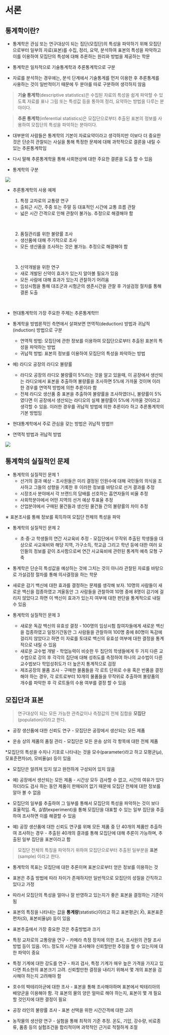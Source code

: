 # 서론 {#chapter1}


## 통계학이란?

* 통계학은 관심 또는 연구대상이 되는 집단(모집단)의 특성을 파악하기 위해
모집단으로부터 일부의 자료(표본)를 수집, 정리, 요약, 분석하여 표본의
특성을 파악하고 이를 이용하여 모집단의 특성에 대해 추론하는 원리와
방법을 제공하는 학문

* 통계학은 일차적으로 기술통계학과 추론통계학으로 구분

* 자료를 분석하는 경우에는, 분석 단계에서 기술통계를 먼저 이용한 후
추론통계를 사용하는 것이 일반적이기 때문에 두 분야를 따로 구분하여
생각하지 않음


> **기술 통계학**(descriptive statistics)은 수집된 자료의 특성을 쉽게 파악할 수 있도록
자료를 표나 그림 또는 특성값 등을 통하여 정리, 요약하는 방법을 다루는 분야이다.

> **추론 통계학**(inferential statistics)은 모집단으로부터 추출된 표본의 정보를 사용하여
모집단의 특성을 파악하는 분야이다.

* 대부분의 사람들은 통계학의 기본이 자료요약이라고 생각하지만 이보다 더
중요한 것은 단순히 관찰되는 사실을 통해 특정한 문제에 대해 과학적으로
결론을 내릴 수 있는 추론통계학임

* 다시 말해 추론통계학을 통해 사회현상에 대한 주요한 결론을 도출 할 수 있음

* 통계학의 구분

![](fig1/f1.jpg)

* 추론통계학의 사용 예제

  1. 특정 교차로의 교통량 연구
    - 출퇴근 시간, 주중 또는 주말 등 대표적인 시간에 교통 흐름 관찰
    - 넓은 시간 간격으로 인해 관찰이 불가능. 추정으로 해결해야 함
    
  <br />
  
  2. 품질관리를 위한 불량률 조사
    - 생산품에 대해 주기적으로 조사
    - 모든 생산품을 조사하는 것은 불가능. 추정으로 해결해야 함
     
  <br />
  
  3. 신약개발을 위한 연구
    - 새로 개발된 신약이 효과가 있는지 알아볼 필요가 있음
    - 모든 사람에 대해 효과가 있는지 관찰하기 어려움
    - 임상시험을 통해 대조군과 시험군의 생존시간을 관찰 후 가설검정 절차를 통해 결론
도출

  <br />
  
* 현대통계학의 가장 주요한 주제는 추론통계학!!!

* 통계학을 방법론적인 측면에서 살펴보면 연역적(deduction) 방법과 귀납적
(induction) 방법으로 구분
  - 연역적 방법: 모집단에 관한 정보를 이용하여 모집단으로부터 추출된 표본의
특성을 파악하는 방법
  - 귀납적 방법: 표본의 정보를 이용하여 모집단의 특성을 파악하는 방법

* 예) 라디오 공장의 라디오 불량률
  - 라디오 공장의 라디오 불량률이 5%라는 것을 알고 있을때, 이 공장에서 생산되는
라디오에서 표본을 추출하여 불량률을 조사하면 5%에 가까울 것이며 이러한
경우를 연역적 방법에 의한 추론이라 함
  - 전체 라디오 생산품 중 표본을 추출하여 불량률을 조사하였더니, 불량률이 5%
였다면 이 공장에서 생산되는 라디오의 실제 불량률이 5%에 가까울 것이라고
생각할 수 있음. 이러한 경우를 귀납적 방법에 의한 추론이라 하고 추론통계학의
기본 방법임

* 현대통계학에서 주로 관심을 갖는 방법은 귀납적 방법!!!

* 연역적 방법과 귀납적 방법

![](fig1/f2.jpg)



## 통계학의 실질적인 문제

* 통계학의 실질적인 문제 1
  - 선거의 결과 예상 - 조사원들은 미리 결정된 인원수에 대해 국민들의 의식을
조사하고 그들의 성향을 기록한 후 이러한 정보를 바탕으로 선거 결과를 추정
  - 시장조사 분야에서 각 브랜드의 담배를 선호하는 흡연자들의 비율 추정
  - 사회학분야에서 어떤 지역의 선거 예상 투표율 추정
  - 산업분야에서 구매된 물건들과 생산된 물건들 간의 불량률의 차이 추정

∗ 표본조사를 통해 정보를 획득하여 모집단 전체의 특성을 파악

* 통계학의 실질적인 문제 2
  - 초·중·고 학생들의 연간 사교육비 추정 - 모집단에서 무작위 추출된 학생들을
대상으로 사교육비와 해당 지역, 가구소득, 학교급 그리고 학년 등에 대한 여러
요인들의 정보를 같이 조사함으로써 연간 사교육비에 관련된 통계적 예측 모형
구축

* 통계학은 단순히 특성값을 예상하는 것에 그치는 것이 아니라 관찰된 자료를
바탕으로 가설검정 절차를 통해 의사결정을 하는 학문

* 새로운 감기 백신에 대한 효과를 결정하는 문제를 생각해 보자. 10명의
사람들이 새로운 백신을 접종하였고 겨울동안 그 사람들을 관찰하여 10명
중에 8명이 감기에 걸리지 않았다고 하면 이 백신이 효과가 있는지 여부에
대한 판단을 통계적으로 내릴 수 있음

* 통계학의 실질적인 문제 3
  - 새로운 독감 백신의 유효성 결정 - 100명의 임상시험 참여자들에게 새로운
백신을 접종하였고 일정기간동안 그 사람들을 관찰하여 100명 중에 80명이
독감에 걸리지 않았다고 하면 이 자료를 토대로 백신의 유효성 여부에 대한
결정을 통계적으로 내릴 수 있음
  - 새로운 교수법 개발 - 학업능력이 비슷한 두 집단의 학생들에게 두 가지 다른
교수법으로 강의 후 각각의 집단에 대해 성취도를 측정하여 하나의 교수법이 다른
교수법보다 학업성취도가 더 높은지 통계적으로 검정
  - 제조공장의 물품 조사 - 구매한 물품들을 각 로트 단위로 수용 혹은 반품을
결정해야 하는 경우, 각 로트로부터 10개의 물품들을 무작위로 추출하여
불량품의 개수를 파악한 후 각 로트들의 수용 여부를 결정 할 수 있음



## 모집단과 표본

> 연구대상이 되는 모든 가능한 관측값이나 측정값의 전체 집합을 **모집단**(population)이라고
한다.


* 공장 생산품에 대한 신뢰도 연구 - 모집단은 공장에서 생산되는 모든 제품

* 운송 상의 제품의 품질 관리 - 모집단은 모든 운송 상의 각 항목에 대한 전체
제품

*모집단의 특성을 수치나 기호로 나타내는 것을 모수(parameter)라고 하고
모평균($\mu$), 모표준편차($\sigma$), 모비율($p$) 등이 있음

* 모집단은 알려져 있지 않고 완전하게 구성되어 있지 않음

* 예) 공장에서 생산되는 모든 제품 - 시간상 모두 검사할 수 없고, 시간의 여유가
있다 하더라도 검사 하는 동안 제품이 판매되어 없기 때문에 모집단 전체에
대한 정보를 알아 볼 수 없음

* 모집단의 일부를 추출하여 그 일부를 통해서 모집단의 특성을 파악하는 것이
보다 효율적임. 즉, $실험$(experiment)을 통해 모집단을 대표할 수 있는 일부
집단을 추출하여 조사하면 이를 해결할 수 있음

* 예) 공장 생산품에 대한 신뢰도 연구를 위해 모든 제품 중 단 40개의 제품만
추출하여 조사하는 경우 - 추출된 40개의 결과를 통해 모집단에 대해 추론이
가능하며, 추출된 일부 집단을 표본이라고 함


> 모집단 전체의 특징을 파악하기 위하여 모집단으로부터 추출된 일부분을 **표본**(sample)
이라고 한다.

* 통계학의 목표는 모집단에 대한 추론이며 표본으로부터 얻은 정보를 이용하는
것

* 표본은 추출 방법에 따라 차이가 존재하지만 일반적으로 모집단의 성질을
간직하고 있다고 가정

* 따라서 모집단의 특성을 얼마나 잘 반영하고 있는지가 좋은 표본을 결정하는
기준이 됨

* 표본의 특징을 나타내는 값을 **통계량**(statistic)이라고 하고 표본평균(
$\bar{X}$), 표본표준편차($S$), 표본비율($\hat{p}$) 등이 있음

* 표본추출에서 가장 중요한 것은 추출방법과 크기

* 특정 교차로의 교통량을 연구 - 카메라 측정 장치에 의한 조사, 조사원의 관찰
조사 방법 등이 있음. 어느 정도의 시간을 조사해야 신뢰할만한 추정을 할 수
있는지에 대한 파악이 중요

* 특정 기계에 대한 강도를 연구 - 파괴 검사, 특정 기계가 매우 높은 가격을
가지고 있다면 최소한의 표본크기 고려. 신뢰할만한 결정을 내리기 위해서 몇
개의 표본을 검사해야 하는지 고려해야 함

* 호수의 박테리아균에 대한 조사 - 표본을 통해 조사해야하며 표본에서
박테리아의 배양균을 이용해야 함. 각 표본의 물의 양은 얼마로 해야 하는지,
표본이 몇 개 필요할 것인지에 대한 결정이 필요

* 공장 라인의 불량률 조사 - 표본 선택을 위한 시간간격에 대한 고려

* 농작물의 생산량 연구 - 실험을 통해 최적의 기준 추정. 온도, 기압, 강수량,
비료종류, 품종 등의 실험조건을 합리적이며 과학적인 근거로 적절하게 조절





<!-------------------------------------->